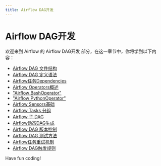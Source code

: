 ```yaml
---
title: Airflow DAG开发
---
```


# Airflow DAG开发

欢迎来到 Airflow 的 Airflow DAG开发 部分，在这一章节中，你将学到以下内容：

- [Airflow DAG 文件结构](./0-airflow-dag-file-structure.mdx)
- [Airflow DAG 定义语法](./1-airflow-dag-definition-syntax.mdx)
- [Airflow任务Dependencies](./2-airflow-task-dependencies.mdx)
- [Airflow Operators概述](./3-airflow-operators-overview.mdx)
- ["Airflow BashOperator"](./4-airflow-bashoperator.mdx)
- ["Airflow PythonOperator"](./5-airflow-pythonoperator.mdx)
- [Airflow Sensors基础](./6-airflow-sensors-foundation.mdx)
- [Airflow Tasks 分组](./7-airflow-tasks-grouping.mdx)
- [Airflow 子 DAG](./8-airflow-subdag.mdx)
- [Airflow动态DAG生成](./9-airflow-dynamic-dag-generation.mdx)
- [Airflow DAG 版本控制](./10-airflow-dag-version-control.mdx)
- [Airflow DAG 测试方法](./11-airflow-dag-test-method.mdx)
- [Airflow任务重试机制](./12-airflow-task-retry-mechanism.mdx)
- [Airflow DAG触发规则](./13-airflow-dag-trigger-rule.mdx)

Have fun coding!